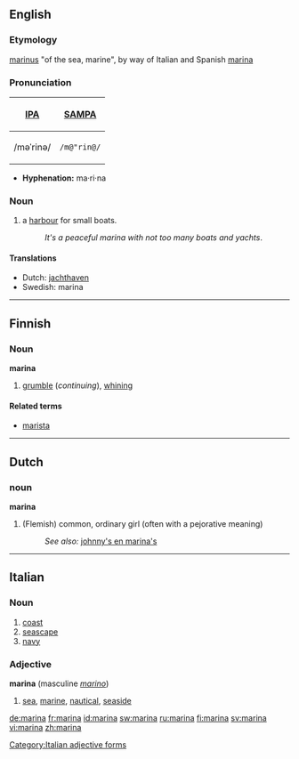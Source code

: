 ==English==
===Etymology===
{{L.}} [[marinus]] "of the sea, marine", by way of Italian and Spanish [[marina#Italian|marina]]

===Pronunciation===
{| border=1 cellpadding=5
! [[w:International Phonetic Alphabet|IPA]] !! [[w:SAMPA|SAMPA]]
|-
| /məˈrinə/ || <tt>/m@"rin@/</tt>
|}

*'''Hyphenation:''' ma·ri·na

===Noun===
# a [[harbour]] for small boats.
#:''It's a peaceful marina with not too many boats and yachts''.

====Translations====
*Dutch: [[jachthaven]]
*Swedish: marina

----
==Finnish==
===Noun===
'''marina'''

# [[grumble]] (''continuing''), [[whining]]

====Related terms====
*[[marista]]

----
==Dutch==
===noun===
'''marina''' {{f}}

#(Flemish) common, ordinary girl (often with a pejorative meaning)
#:''See also:'' [[johnny's en marina's]]

----
==Italian==
===Noun===
{{it-noun|marin|f|a|e}}

# [[coast]]
# [[seascape]]
# [[navy]]

===Adjective===
'''marina''' {{f}}  (masculine ''[[marino]]'')
# [[sea]], [[marine]], [[nautical]], [[seaside]]
[[Category:Italian adjective forms]]


[[de:marina]]
[[fr:marina]]
[[id:marina]]
[[sw:marina]]
[[ru:marina]]
[[fi:marina]]
[[sv:marina]]
[[vi:marina]]
[[zh:marina]]